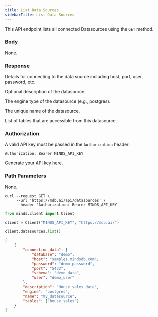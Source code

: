 ```yaml
---
title: List Data Sources
sidebarTitle: List Data Sources
---
```


This API endpoint lists all connected Datasources using the `GET` method.

### Body

None.

### Response

<ResponseField name="connection_data" type="object" required>  

Details for connecting to the data source including host, port, user, password, etc.

</ResponseField>

<ResponseField name="description" type="string">  

Optional description of the datasource.

</ResponseField>

<ResponseField name="engine" type="string" required>  

The engine type of the datasource (e.g., postgres).

</ResponseField>

<ResponseField name="name" type="string" required>  

The unique name of the datasource.

</ResponseField>

<ResponseField name="tables" type="array">  

List of tables that are accessible from this datasource.

</ResponseField>

### Authorization

A valid API key must be passed in the `Authorization` header:

```
Authorization: Bearer MINDS_API_KEY
```

Generate your [API key here](https://mdb.ai/apiKeys).

### Path Parameters

None.

<RequestExample>

```shell Shell
curl --request GET \
     --url 'https://mdb.ai/api/datasources' \
     --header 'Authorization: Bearer MINDS_API_KEY'
```

```python Python
from minds.client import Client

client = Client("MINDS_API_KEY", "https://mdb.ai/")

client.datasources.list()
```

</RequestExample>

<ResponseExample>

```json Response
[
    {
        "connection_data": {
            "database": "demo",
            "host": "samples.mindsdb.com",
            "password": "demo_password",
            "port": "5432",
            "schema": "demo_data",
            "user": "demo_user"
        },
        "description": "House sales data",
        "engine": "postgres",
        "name": "my_datasource",
        "tables": ["house_sales"]
    }
]
```

</ResponseExample>
